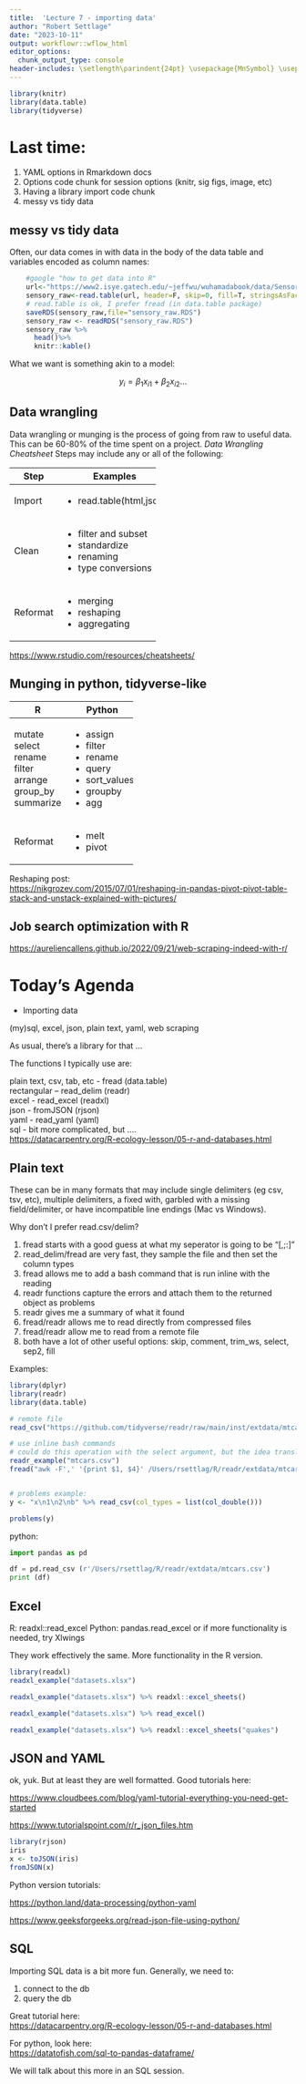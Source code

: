 ```yaml
---
title:  'Lecture 7 - importing data'
author: "Robert Settlage"
date: "2023-10-11"
output: workflowr::wflow_html
editor_options:
  chunk_output_type: console
header-includes: \setlength\parindent{24pt} \usepackage{MnSymbol} \usepackage{mathrsfs}
---
```


```r
library(knitr)
library(data.table)
library(tidyverse)
```


# Last time:

1. YAML options in Rmarkdown docs  
2. Options code chunk for session options (knitr, sig figs, image, etc)  
3. Having a library import code chunk  
4. messy vs tidy data  

## messy vs tidy data

Often, our data comes in with data in the body of the data table and variables encoded as column names:

```r
    #google "how to get data into R"
    url<-"https://www2.isye.gatech.edu/~jeffwu/wuhamadabook/data/Sensory.dat"
    sensory_raw<-read.table(url, header=F, skip=0, fill=T, stringsAsFactors = F)
    # read.table is ok, I prefer fread (in data.table package)
    saveRDS(sensory_raw,file="sensory_raw.RDS")
    sensory_raw <- readRDS("sensory_raw.RDS")
    sensory_raw %>%
      head()%>%
      knitr::kable()
```

What we want is something akin to a model:  

$$
y_i = \beta_1 x_{i1} + \beta_2 x_{i2} ...
$$

## Data wrangling

Data wrangling or munging is the process of going from raw to useful data.  This can be 60-80% of the time spent on a project.  *Data Wrangling Cheatsheet*  Steps may include any or all of the following:  


+----------+-------------------------+  
| Step     | Examples                |  
+==========+=========================+  
| Import   | - read.table(html,json) |  
+----------+-------------------------+  
| Clean    | - filter and subset     |  
|          | - standardize           |  
|          | - renaming              |  
|          | - type conversions      |  
+----------+-------------------------+  
| Reformat | - merging               |  
|          | - reshaping             |  
|          | - aggregating           |  
+----------+-------------------------+  



<https://www.rstudio.com/resources/cheatsheets/>

## Munging in python, tidyverse-like  

+-------------+----------------+  
| R           | Python         |  
+=============+================+  
| mutate      | - assign       |  
| select      | - filter       |  
| rename      | - rename       |  
| filter      | - query        |  
| arrange     | - sort_values  |  
| group_by    | - groupby      |  
| summarize   | - agg          |  
+-------------+----------------+  
| Reformat    | - melt         |  
|             | - pivot        |  
+-------------+----------------+  


Reshaping post:  
<https://nikgrozev.com/2015/07/01/reshaping-in-pandas-pivot-pivot-table-stack-and-unstack-explained-with-pictures/>


## Job search optimization with R
<https://aureliencallens.github.io/2022/09/21/web-scraping-indeed-with-r/>

# Today's Agenda

- Importing data  

(my)sql, excel, json, plain text, yaml, web scraping

As usual, there's a library for that ...

The functions I typically use are:

plain text, csv, tab, etc - fread (data.table)  
rectangular -- read_delim (readr)  
excel - read_excel (readxl)  
json - fromJSON (rjson)  
yaml - read_yaml (yaml)  
sql - bit more complicated, but ....  
<https://datacarpentry.org/R-ecology-lesson/05-r-and-databases.html>

## Plain text  

These can be in many formats that may include single delimiters (eg csv, tsv, etc), multiple delimiters, a fixed with, garbled with a missing field/delimiter, or have incompatible line endings (Mac vs Windows).  

Why don't I prefer read.csv/delim?  

1. fread starts with a good guess at what my seperator is going to be "[,\t |;:]"  
2. read_delim/fread are very fast, they sample the file and then set the column types  
3. fread allows me to add a bash command that is run inline with the reading  
4. readr functions capture the errors and attach them to the returned object as problems  
5. readr gives me a summary of what it found  
6. fread/readr allows me to read directly from compressed files  
7. fread/readr allow me to read from a remote file  
8. both have a lot of other useful options: skip, comment, trim_ws, select, sep2, fill  



Examples:

```r
library(dplyr)
library(readr)
library(data.table)

# remote file
read_csv("https://github.com/tidyverse/readr/raw/main/inst/extdata/mtcars.csv")

# use inline bash commands
# could do this operation with the select argument, but the idea translates into better stuff  
readr_example("mtcars.csv")
fread("awk -F',' '{print $1, $4}' /Users/rsettlag/R/readr/extdata/mtcars.csv")


# problems example:
y <- "x\n1\n2\nb" %>% read_csv(col_types = list(col_double()))

problems(y)
```

python:

```python
import pandas as pd

df = pd.read_csv (r'/Users/rsettlag/R/readr/extdata/mtcars.csv')   
print (df)

```

## Excel

R:
readxl::read_excel
Python:
pandas.read_excel or if more functionality is needed, try Xlwings

They work effectively the same.  More functionality in the R version.

```r
library(readxl)
readxl_example("datasets.xlsx")

readxl_example("datasets.xlsx") %>% readxl::excel_sheets()

readxl_example("datasets.xlsx") %>% read_excel()

readxl_example("datasets.xlsx") %>% readxl::excel_sheets("quakes")

```

## JSON and YAML

ok, yuk.  But at least they are well formatted.  Good tutorials here:  

<https://www.cloudbees.com/blog/yaml-tutorial-everything-you-need-get-started>  

<https://www.tutorialspoint.com/r/r_json_files.htm>

```r
library(rjson)
iris
x <- toJSON(iris)
fromJSON(x)

```

Python version tutorials:  

<https://python.land/data-processing/python-yaml>  

<https://www.geeksforgeeks.org/read-json-file-using-python/>  

## SQL

Importing SQL data is a bit more fun.  Generally, we need to:

1. connect to the db  
2. query the db

Great tutorial here:  
<https://datacarpentry.org/R-ecology-lesson/05-r-and-databases.html>

For python, look here:  
<https://datatofish.com/sql-to-pandas-dataframe/>  

We will talk about this more in an SQL session.  

